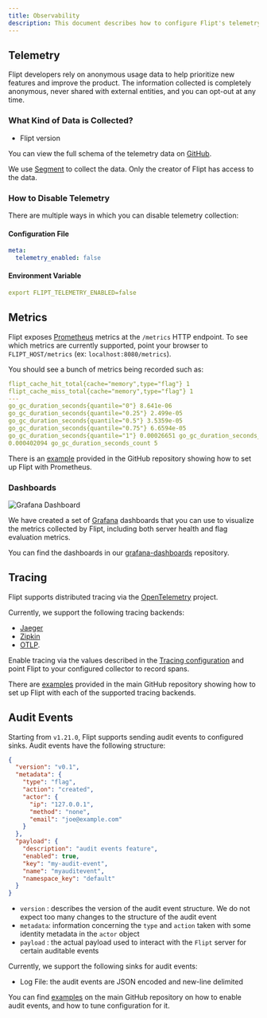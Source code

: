 ```yaml
---
title: Observability
description: This document describes how to configure Flipt's telemetry outputs.
---
```


## Telemetry

Flipt developers rely on anonymous usage data to help prioritize new features
and improve the product. The information collected is completely anonymous,
never shared with external entities, and you can opt-out at any time.

### What Kind of Data is Collected?

- Flipt version

You can view the full schema of the telemetry data on
[GitHub](https://github.com/flipt-io/flipt/blob/05b85f6ec704d9eac850984c16d9bc3d15dbdb6c/internal/telemetry/telemetry.go#L26-L30).

We use [Segment](https://segment.com) to collect the data. Only the creator of
Flipt has access to the data.

### How to Disable Telemetry

There are multiple ways in which you can disable telemetry collection:

#### Configuration File

```yaml
meta:
  telemetry_enabled: false
```

#### Environment Variable

```yaml
export FLIPT_TELEMETRY_ENABLED=false
```

## Metrics

Flipt exposes [Prometheus](https://prometheus.io/) metrics at the `/metrics`
HTTP endpoint. To see which metrics are currently supported, point your browser
to `FLIPT_HOST/metrics` (ex: `localhost:8080/metrics`).

You should see a bunch of metrics being recorded such as:

```yaml
flipt_cache_hit_total{cache="memory",type="flag"} 1
flipt_cache_miss_total{cache="memory",type="flag"} 1
---
go_gc_duration_seconds{quantile="0"} 8.641e-06
go_gc_duration_seconds{quantile="0.25"} 2.499e-05
go_gc_duration_seconds{quantile="0.5"} 3.5359e-05
go_gc_duration_seconds{quantile="0.75"} 6.6594e-05
go_gc_duration_seconds{quantile="1"} 0.00026651 go_gc_duration_seconds_sum
0.000402094 go_gc_duration_seconds_count 5
```

There is an
[example](https://github.com/flipt-io/flipt/tree/main/examples/prometheus)
provided in the GitHub repository showing how to set up Flipt with Prometheus.

### Dashboards

![Grafana Dashboard](/images/configuration/grafana_flag_dashboard.png)

We have created a set of [Grafana](https://grafana.com/) dashboards that you can use to visualize the metrics collected by Flipt, including both server health and flag evaluation metrics.

You can find the dashboards in our [grafana-dashboards](https://github.com/flipt-io/grafana-dashboards) repository.

## Tracing

Flipt supports distributed tracing via the [OpenTelemetry](https://opentelemetry.io/) project.

Currently, we support the following tracing backends:

- [Jaeger](https://www.jaegertracing.io/)
- [Zipkin](https://zipkin.io/)
- [OTLP](https://opentelemetry.io/docs/reference/specification/protocol/).

Enable tracing via the values described in the [Tracing configuration](/configuration/overview#tracing) and point Flipt to your configured collector to record spans.

There are [examples](https://github.com/flipt-io/flipt/tree/main/examples/tracing) provided in the main GitHub repository showing how to set up Flipt with each of the supported tracing backends.

## Audit Events

Starting from `v1.21.0`, Flipt supports sending audit events to configured sinks. Audit events have the following structure:

```json
{
  "version": "v0.1",
  "metadata": {
    "type": "flag",
    "action": "created",
    "actor": {
      "ip": "127.0.0.1",
      "method": "none",
      "email": "joe@example.com"
    }
  },
  "payload": {
    "description": "audit events feature",
    "enabled": true,
    "key": "my-audit-event",
    "name": "myauditevent",
    "namespace_key": "default"
  }
}
```

- `version` : describes the version of the audit event structure. We do not expect too many changes to the structure of the audit event
- `metadata`: information concerning the `type` and `action` taken with some identity metadata in the `actor` object
- `payload` : the actual payload used to interact with the `Flipt` server for certain auditable events

Currently, we support the following sinks for audit events:

- Log File: the audit events are JSON encoded and new-line delimited

You can find [examples](https://github.com/flipt-io/flipt/tree/0f34a839c3e843443a8a8957cec44b928685091c/examples/audit) on the main GitHub repository on how to enable audit events, and how to tune configuration for it.